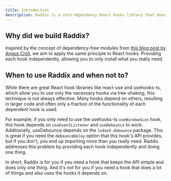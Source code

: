 ```yaml
---
title: Introduction
description: Raddix is a zero-dependency React hooks library that does only one thing.
---
```


## Why did we build Raddix?
Inspired by the concept of dependency-free modules from <a href="https://medium.com/@angustweets/just-a12d54221f65#.ljib0mfr5">this blog post by Angus Croll</a>,
we aim to apply the same principle to React hooks.
Providing each hook independently, allowing you to only install what you really need.

## When to use Raddix and when not to?

While there are great React hook libraries like react-use and usehooks-ts, which allow you to use
only the necessary hooks via tree-shaking, this technique is not always effective.
Many hooks depend on others, resulting in larger code and often only a fraction of the
functionality of each dependent hook is used.

For example, if you only need to use the usehooks-ts `useWindowSize` hook, this hook depends on
`useEventListener` and `useDebounce` to work. Additionally, useDebounce depends on the
`lodash.debounce` package. This is great if you need the `debounceDelay` option that this hook's API provides,
but if you don't, you end up importing more than you really need. Raddix addresses this problem
by providing each hook independently and doing one thing.

In short, Raddix is ​​for you if you need a hook that keeps the API simple and does only one thing.
And it's not for you if you need a hook that does a lot of things and also uses the hooks it depends on.